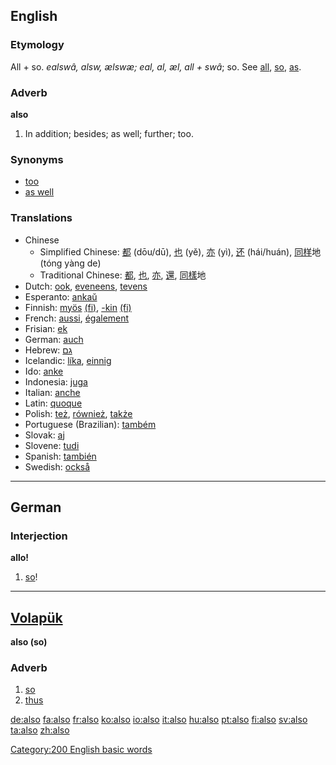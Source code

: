 ==English==

{{rank|just|while|again|145|also|away|against|though}}

===Etymology===
All + so. {{OE.}} ''ealswâ, alsw, ælswæ; eal, al, æl, all + swâ''; so. See [[all]], [[so]], [[as]].

===Adverb===
'''also'''
#In addition; besides; as well; further; too.

===Synonyms===
*[[too]]
*[[as well]]

===Translations===

*Chinese
**Simplified Chinese: [[都]] (dōu/dū), [[也]] (yě), [[亦]] (yì), [[还]] (hái/huán), [[同样]]地 (tóng yàng de)
**Traditional Chinese: [[都]], [[也]], [[亦]], [[還]], [[同樣]]地
*Dutch: [[ook]], [[eveneens]], [[tevens]]
*Esperanto: [[ankaŭ]]
*Finnish: [[myös]] [[:fi:myös|(fi)]], [[-kin#Finnish|-kin]] [[:fi:-kin|(fi)]]
*French: [[aussi]], [[également]]
*Frisian: [[ek]]
*German: [[auch]]
*Hebrew: [[גם]]
*Icelandic: [[líka]], [[einnig]]
*Ido: [[anke]]
*Indonesia: [[juga]]
*Italian: [[anche]]
*Latin: [[quoque]]
*Polish: [[też]], [[również]], [[także]]
*Portuguese (Brazilian): [[também]]
*Slovak: [[aj]]
*Slovene: [[tudi]]
*Spanish: [[también]]
*Swedish: [[också]]
----

==German==

===Interjection===
'''allo!'''
# [[so]]!
----

==[[Volapük]]== 
'''also (so) '''
===Adverb===
# [[so]]
# [[thus]]

[[Category:200 English basic words]]

[[de:also]]
[[fa:also]]
[[fr:also]]
[[ko:also]]
[[io:also]]
[[it:also]]
[[hu:also]]
[[pt:also]]
[[fi:also]]
[[sv:also]]
[[ta:also]]
[[zh:also]]